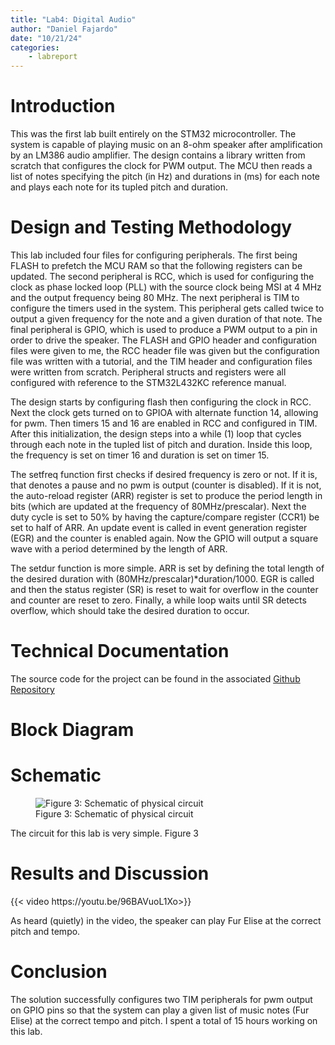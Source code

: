 ```yaml
---
title: "Lab4: Digital Audio"
author: "Daniel Fajardo"
date: "10/21/24"
categories:
    - labreport
---
```


# Introduction

This was the first lab built entirely on the STM32 microcontroller. The system is capable of playing music on an 8-ohm speaker after
amplification by an LM386 audio amplifier. The design contains a library written from scratch that configures the clock for PWM output.
The MCU then reads a list of notes specifying the pitch (in Hz) and durations in (ms) for each note and plays each note for its tupled
pitch and duration.

# Design and Testing Methodology

This lab included four files for configuring peripherals. The first being FLASH to prefetch the MCU RAM so that the following registers
can be updated. The second peripheral is RCC, which is used for configuring the clock as phase locked loop (PLL) with the source clock
being MSI at 4 MHz and the output frequency being 80 MHz. The next peripheral is TIM to configure the timers used in the system. This
peripheral gets called twice to output a given frequency for the note and a given duration of that note. The final peripheral is GPIO,
which is used to produce a PWM output to a pin in order to drive the speaker. The FLASH and GPIO header and configuration files were
given to me, the RCC header file was given but the configuration file was written with a tutorial, and the TIM header and configuration
files were written from scratch. Peripheral structs and registers were all configured with reference to the STM32L432KC reference manual.

The design starts by configuring flash then configuring the clock in RCC. Next the clock gets turned on to GPIOA with alternate function
14, allowing for pwm. Then timers 15 and 16 are enabled in RCC and configured in TIM. After this initialization, the design steps into a
while (1) loop that cycles through each note in the tupled list of pitch and duration. Inside this loop, the frequency is set on timer
16 and duration is set on timer 15.

The setfreq function first checks if desired frequency is zero or not. If it is, that denotes a pause and no pwm is output (counter is
disabled). If it is not, the auto-reload register (ARR) register is set to produce the period length in bits (which are updated at the
frequency of 80MHz/prescalar). Next the duty cycle is set to 50% by having the capture/compare register (CCR1) be set to half of ARR. An
update event is called in event generation register (EGR) and the counter is enabled again. Now the GPIO will output a square wave with
a period determined by the length of ARR.

The setdur function is more simple. ARR is set by defining the total length of the desired duration with (80MHz/prescalar)*duration/1000.
EGR is called and then the status register (SR) is reset to wait for overflow in the counter and counter are reset to zero. Finally, a 
while loop waits until SR detects overflow, which should take the desired duration to occur.

# Technical Documentation

The source code for the project can be found in the associated [Github Repository](https://github.com/Daniel-Fajardo/e155-lab4)

# Block Diagram


# Schematic

![Figure 3: Schematic of physical circuit](images/Lab4 Schematic.jpg)

The circuit for this lab is very simple. Figure 3

# Results and Discussion

{{< video https://youtu.be/96BAVuoL1Xo>}}

As heard (quietly) in the video, the speaker can play Fur Elise at the correct pitch and tempo. 

# Conclusion

The solution successfully configures two TIM peripherals for pwm output on GPIO pins so that the system can play a given list of music
notes (Fur Elise) at the correct tempo and pitch. I spent a total of 15 hours working on this lab.